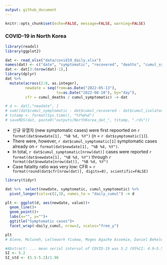 ```yaml
---
output: github_document
---
```



```r
knitr::opts_chunk$set(echo=FALSE, message=FALSE, warning=FALSE)
```

### COVID-19 in North Korea

```r
library(readxl)
library(ggplot2)

dat <- read_xlsx("data/covid19_daily.xlsx")
names(dat) <- c("date", "symptomatic", "recovered", "deaths", "cumul_symptomatic", "cumul_recovered", "cumul_isolated", "cumul_deaths")
dat <- dat[3:(nrow(dat)-1),]
library(dplyr)
dat %>% 
  mutate(across(2:8, as.integer),
         newdate = seq(from=as.Date("2022-05-13"), 
                       to=as.Date("2022-08-10"), by="day"), 
         cfr = cumul_deaths / cumul_symptomatic) -> dat

# d <- dat[,"newdate", ]
# sum((dat$cumul_symptomatic - dat$cumul_recovered - dat$cumul_isolated) != 0)
# tstamp <- format(Sys.time(), "%Y%m%d")
# saveRDS(dat, paste0("outputs/NorthKorea_dat_", tstamp, ".rds"))
```

- 신규 유열자 (new symptomatic cases) were first repoorted on `r format(dat$newdate[1], "%B %d, %Y")` ($n$ = `r dat$symptomatic[1]`).
- There were, however, `r dat$cumul_symptomatic[1]` symptomatic cases already on `r format(dat$newdate[1], "%B %d, %Y")`.
- In total, `r dat$cumul_symptomatic[nrow(dat)]` cases were reported `r format(dat$newdate[1], "%B %d, %Y")` through `r format(dat$newdate[nrow(dat)], "%B %d, %Y")`
- Case fatality ratio was very low: CFR = `r format(round(dat$cfr[nrow(dat)], digits=8), scientific=FALSE)`

```r
library(tidyr)

dat %>%  select(newdate, symptomatic, cumul_symptomatic) %>%
  pivot_longer(cols=c(2,3), names_to = "daily_cumul") -> d

plt <- ggplot(d, aes(newdate, value))+
  geom_line()+
  geom_point()+
  labs(x="", y="")+
  ggtitle("Symptomatic cases")+
  facet_wrap(~daily_cumul, nrow=2, scales="free_y")

plt
# Alene, Muluneh, Leltework Yismaw, Moges Agazhe Assemie, Daniel Bekele Ketema, Wodaje Gietaneh, and Tilahun Yemanu Birhan. “Serial Interval and Incubation Period of COVID-19: A Systematic Review and Meta-Analysis.” BMC Infectious Diseases 21, no. 1 (December 2021): 1–9. https://doi.org/10.1186/s12879-021-05950-x.

#Abstract: ... mean serial interval of COVID-19 was 5.2 (95%CI: 4.9–5.5) days
SI <- 5.2
SI_std <- (5.5-5.2)/1.96
```


